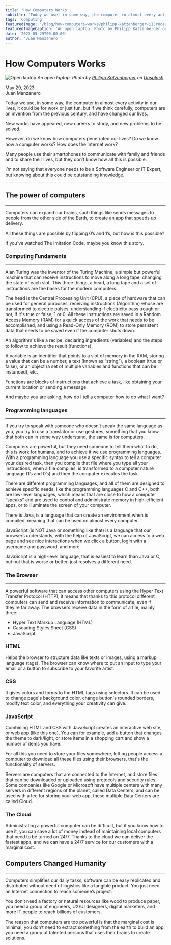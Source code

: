 ```yaml
---
title: 'How Computers Works'
subtitle: 'Today we use, in some way, the computer in almost every activity in our lives, being indispensable.'
tags: 'Computing'
featuredImage: '/blog/how-computers-works/philipp-katzenberger-iIJrUoeRoCQ-unsplash.jpg'
featuredImageCaption: 'An open laptop. Photo by Philipp Katzenberger on Unsplash'
date: '2023-05-29T00:00:00'
author: 'Juan Manzanero'
---
```



# How Computers Works

![Open laptop](/blog/how-computers-works/philipp-katzenberger-iIJrUoeRoCQ-unsplash.jpg)
_An open laptop. Photo by [Philipp Katzenberger](https://unsplash.com/@fantasyflip?utm_source=unsplash&utm_medium=referral&utm_content=creditCopyText') on [Unsplash](https://unsplash.com/photos/iIJrUoeRoCQ?utm_source=unsplash&utm_medium=referral&utm_content=creditCopyText)_

<div className='flex flex-col gap-2'>
  <div className='flex items-end gap-2'>
    <DateIcon size='1.5rem' />
    <span>May 29, 2023</span>
  </div>

  <div className='flex items-end gap-2'>
    <PersonIcon size='1.5rem' />
    <span>Juan Manzanero</span>
  </div>
</div>

Today we use, in some way, the computer in almost every activity in our lives, it could be for work or just fun, but if we think carefully, computers are an invention from the previous century, and have changed our lives.

New works have appeared, new careers to study, and new problems to be solved.

However, do we know how computers penetrated our lives? Do we know how a computer works? How does the Internet work?

Many people use their smartphones to communicate with family and friends and to share their lives, but they don’t know how all this is possible.

I’m not saying that everyone needs to be a Software Engineer or IT Expert, but knowing about this could be outstanding knowledge.

---

## The power of computers

---

Computers can expand our brains, such things like sends messages to people from the other side of the Earth, to create an app that speeds up delivery.

All these things are possible by flipping 0’s and 1’s, but how is this possible?

If you've watched The Imitation Code, maybe you know this story.

### Computing Fundaments

---

Alan Turing was the inventor of the Turing Machine, a simple but powerful machine that can receive instructions to move along a long tape, changing the state of each slot. This three things, a head, a long tape and a set of instructions are the bases for the modern computers.

The head is the Central Processing Unit (CPU), a piece of hardware that can be used for general purposes, receiving instructions (Algorithm) whose are transformed to electric pulses, understanding if electricity pass trough or not, if it's true or false, 1 or 0. All these instructions are saved in a Random Access Memory (RAM) for a quick access of the work that needs to be accomplished, and using a Read-Only Memory (ROM) to store persistent data that needs to be saved even if the computer shuts down.

An algorithm's like a recipe, declaring ingredients (variables) and the steps to follow to achieve the result (functions).

A variable is an identifier that points to a slot of memory in the RAM, storing a value that can be a number, a text (known as “string”), a boolean (true or false), or an object (a set of multiple variables and functions that can be instanced), etc.

Functions are blocks of instructions that achieve a task, like obtaining your current location or sending a message.

And maybe you are asking, how do I tell a computer how to do what I want?

### Programming languages

---

If you try to speak with someone who doesn’t speak the same language as you, you try to use a translator or use gestures, something that you know that both can in some way understand, the same is for computers.

Computers are powerful, but they need someone to tell them what to do, this is work for humans, and to achieve it we use programming languages. With a programming language you use a specific syntax to tell a computer your desired task, then you compile that file where you type all your instructions, when a file compiles, is transformed to a computer nature language (1’s and 0’s) and then the computer executes the task.

There are different programming languages, and all of them are designed to achieve specific needs, like the programming languages C and C++, both are low-level languages, which means that are close to how a computer “speaks” and are used to control and administrate memory in high-efficient apps, or to illuminate the screen of your computer.

There is Java, is a language that can create an environment when is compiled, meaning that can be used on almost every computer.

JavaScript (is NOT Java or something like that) is a language that our browsers understands, with the help of JavaScript, we can access to a web page and see nice interactions when we click a button, login with a username and password, and more.

JavaScript is a high-level language, that is easiest to learn than Java or C, but not that is worse or better, just resolves a different need.

### The Browser

---

A powerful software that can access other computers using the Hyper Text Transfer Protocol (HTTP), it means that thanks to this protocol different computers can send and receive information to communicate, even if they’re far away. The browsers receive data in the form of a file, mainly three:

- Hyper Text Markup Language (HTML)
- Cascading Styles Sheet (CSS)
- JavaScript

### HTML

Helps the browser to structure data like texts or images, using a markup language (tags). The browser can know where to put an input to type your email or a button to subscribe to your favorite artist.

### CSS

It gives colors and forms to the HTML tags using selectors. It can be used to change page's background color, change button's rounded borders, modify text color, and everything your creativity can give.

### JavaScript

Combining HTML and CSS with JavaScript creates an interactive web site, or web app (like this one). You can for example, add a button that changes the theme to dark/light, or store items in a shopping cart and show a number of items you have.

For all this you need to store your files somewhere, letting people access a computer to download all these files using their browsers, that's the functionality of servers.

Servers are computers that are connected to the Internet, and store files that can be downloaded or uploaded using protocols and security rules. Some companies like Google or Microsoft have multiple centers with many servers in different regions of the planet, called Data Centers, and can be used with a fee for storing your web app, these multiple Data Centers are called Cloud.

### The Cloud

Administrating a powerful computer can be difficult, but if you know how to use it, you can save a lot of money instead of maintaining local computers that need to be turned on 24/7. Thanks to the cloud we can deliver the fastest apps, and we can have a 24/7 service for our customers with a marginal cost.

## Computers Changed Humanity

---

Computers simplifies our daily tasks, software can be easy replicated and distributed without need of logistics like a tangible product. You just need an Internet connection to reach someone’s project.

You don’t need a factory or natural resources like wood to produce paper, you need a group of engineers, UX/UI designers, digital marketers, and more IT people to reach billions of customers.

The reason that computers are too powerful is that the marginal cost is minimal, you don’t need to extract something from the earth to build an app, you need a group of talented persons that uses their brains to create solutions.

